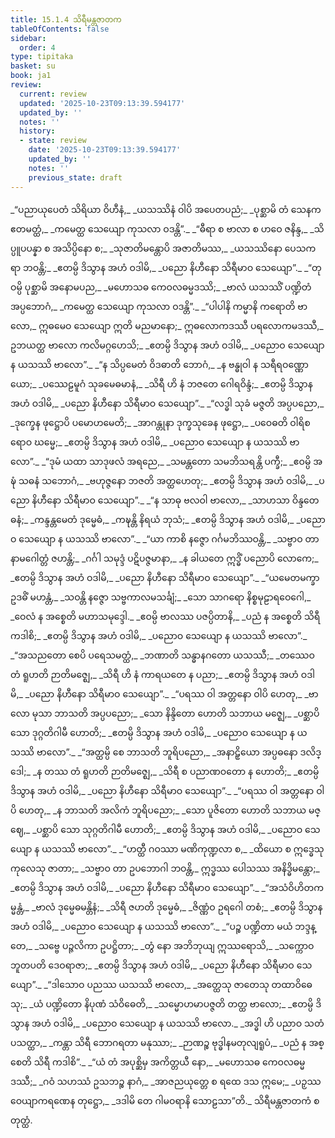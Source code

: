 ```yaml
---
title: 15.1.4 သိရီမန္တဇာတက
tableOfContents: false
sidebar:
  order: 4
type: tipitaka
basket: su
book: ja1
review:
  current: review
  updated: '2025-10-23T09:13:39.594177'
  updated_by: ''
  notes: ''
  history:
  - state: review
    date: '2025-10-23T09:13:39.594177'
    updated_by: ''
    notes: ''
    previous_state: draft
---
```



<ReviewStatus review={frontmatter.review} showDetails={true} />

<HypothesisAnnotation frontmatter={frontmatter} />

<DynamicBreadcrumb />

<Division number="83" book="ja1" e="ch" v="22" p="319">

<Paragraph number="2938" type="verses" book="ja1">
_“ပညာယုပေတံ သိရိယာ ဝိဟီနံ,_  
_ယသဿိနံ ဝါပိ အပေတပညံ;_  
_ပုစ္ဆာမိ တံ သေနက ဧတမတ္ထံ,_  
_ကမေတ္ထ သေယျော ကုသလာ ဝဒန္တိ”._  

</Paragraph>

</Division>
<Division number="84" book="ja1" e="ch" v="22" p="319">

<Paragraph number="2939" type="verses" book="ja1">
_“ဓီရာ စ ဗာလာ စ ဟဝေ ဇနိန္ဒ,_  
_သိပ္ပူပပန္နာ စ အသိပ္ပိနော စ;_  
_သုဇာတိမန္တောပိ အဇာတိမဿ,_  
_ယသဿိနော ပေသကရာ ဘဝန္တိ;_  
_ဧတမ္ပိ ဒိသွာန အဟံ ဝဒါမိ,_  
_ပညော နိဟီနော သိရီမာဝ သေယျော”._  

</Paragraph>

</Division>
<Division number="85" book="ja1" e="ch" v="22" p="319">

<Paragraph number="2940" type="verses" book="ja1">
_“တုဝမ္ပိ ပုစ္ဆာမိ အနောမပည,_  
_မဟောသဓ ကေဝလဓမ္မဒဿိ;_  
_ဗာလံ ယသဿိံ ပဏ္ဍိတံ အပ္ပဘောဂံ,_  
_ကမေတ္ထ သေယျော ကုသလာ ဝဒန္တိ”._  

</Paragraph>

</Division>
<Division number="86" book="ja1" e="ch" v="22" p="320">

<Paragraph number="2941" book="ja1">
_“ပါပါနိ ကမ္မာနိ ကရောတိ ဗာလော,_  
ဣဓမေဝ သေယျော ဣတိ မညမာနော;_  
ဣဓလောကဒဿီ ပရလောကမဒဿီ,_  
ဥဘယတ္ထ ဗာလော ကလိမဂ္ဂဟေသိ;_  
_ဧတမ္ပိ ဒိသွာန အဟံ ဝဒါမိ,_  
_ပညောဝ သေယျော န ယသဿိ ဗာလော”._  

</Paragraph>

</Division>
<Division number="87" book="ja1" e="ch" v="22" p="320">

<Paragraph number="2942" type="verses" book="ja1">
_“န သိပ္ပမေတံ ဝိဒဓာတိ ဘောဂံ,_  
_န ဗန္ဓုဝါ န သရီရဝဏ္ဏော ယော;_  
_ပဿေဠမူဂံ သုခမေဓမာနံ,_  
_သိရီ ဟိ နံ ဘဇတေ ဂေါရဝိန္ဒံ;_  
_ဧတမ္ပိ ဒိသွာန အဟံ ဝဒါမိ,_  
_ပညော နိဟီနော သိရီမာဝ သေယျော”._  

</Paragraph>

</Division>
<Division number="88" book="ja1" e="ch" v="22" p="320">

<Paragraph number="2943" type="verses" book="ja1">
_“လဒ္ဓါ သုခံ မဇ္ဇတိ အပ္ပပညော,_  
_ဒုက္ခေန ဖုဋ္ဌောပိ ပမောဟမေတိ;_  
_အာဂန္တုနာ ဒုက္ခသုခေန ဖုဋ္ဌော,_  
_ပဝေဓတိ ဝါရိစရောဝ ဃမ္မေ;_  
_ဧတမ္ပိ ဒိသွာန အဟံ ဝဒါမိ,_  
_ပညောဝ သေယျော န ယသဿိ ဗာလော”._  

</Paragraph>

</Division>
<Division number="89" book="ja1" e="ch" v="22" p="320">

<Paragraph number="2944" type="verses" book="ja1">
_“ဒုမံ ယထာ သာဒုဖလံ အရညေ,_  
_သမန္တတော သမဘိသရန္တိ ပက္ခီ;_  
_ဧဝမ္ပိ အဍ္ဎံ သဓနံ သဘောဂံ,_  
_ဗဟုဇ္ဇနော ဘဇတိ အတ္ထဟေတု;_  
_ဧတမ္ပိ ဒိသွာန အဟံ ဝဒါမိ,_  
_ပညော နိဟီနော သိရီမာဝ သေယျော”._  

</Paragraph>

</Division>
<Division number="90" book="ja1" e="ch" v="22" p="320">

<Paragraph number="2945" type="verses" book="ja1">
_“န သာဓု ဗလဝါ ဗာလော,_  
_သာဟသာ ဝိန္ဒတေ ဓနံ;_  
_ကန္ဒန္တမေတံ ဒုမ္မေဓံ,_  
_ကဍ္ဎန္တိ နိရယံ ဘုသံ;_  
_ဧတမ္ပိ ဒိသွာန အဟံ ဝဒါမိ,_  
_ပညောဝ သေယျော န ယသဿိ ဗာလော”._  

</Paragraph>

</Division>
<Division number="91" book="ja1" e="ch" v="22" p="321">

<Paragraph number="2946" type="verses" book="ja1">
_“ယာ ကာစိ နဇ္ဇော ဂင်္ဂမဘိဿဝန္တိ,_  
_သဗ္ဗာဝ တာ နာမဂေါတ္တံ ဇဟန္တိ;_  
_ဂင်္ဂါ သမုဒ္ဒံ ပဋိပဇ္ဇမာနာ,_  
_န ခါယတေ ဣဒ္ဓိံ ပညောပိ လောကေ;_  
_ဧတမ္ပိ ဒိသွာန အဟံ ဝဒါမိ,_  
_ပညော နိဟီနော သိရီမာဝ သေယျော”._  

</Paragraph>

</Division>
<Division number="92" book="ja1" e="ch" v="22" p="321">

<Paragraph number="2947" type="verses" book="ja1">
_“ယမေတမက္ခာ ဥဒဓိံ မဟန္တံ,_  
_သဝန္တိ နဇ္ဇော သဗ္ဗကာလမသင်္ချံ;_  
_သော သာဂရော နိစ္စမုဠာရဝေဂေါ,_  
_ဝေလံ န အစ္စေတိ မဟာသမုဒ္ဒေါ._  

</Paragraph>

</Division>
<Division number="93" book="ja1" e="ch" v="22" p="321">

<Paragraph number="2948" type="verses" book="ja1">
_ဧဝမ္ပိ ဗာလဿ ပဇပ္ပိတာနိ,_  
_ပညံ န အစ္စေတိ သိရီ ကဒါစိ;_  
_ဧတမ္ပိ ဒိသွာန အဟံ ဝဒါမိ,_  
_ပညောဝ သေယျော န ယသဿိ ဗာလော”._  

</Paragraph>

</Division>
<Division number="94" book="ja1" e="ch" v="22" p="321">

<Paragraph number="2949" type="verses" book="ja1">
_“အသညတော စေပိ ပရေသမတ္ထံ,_  
_ဘဏာတိ သန္ဓာနဂတော ယသဿီ;_  
_တဿေဝ တံ ရူဟတိ ဉာတိမဇ္ဈေ,_  
_သိရီ ဟိ နံ ကာရယတေ န ပညာ;_  
_ဧတမ္ပိ ဒိသွာန အဟံ ဝဒါမိ,_  
_ပညော နိဟီနော သိရီမာဝ သေယျော”._  

</Paragraph>

</Division>
<Division number="95" book="ja1" e="ch" v="22" p="321">

<Paragraph number="2950" type="verses" book="ja1">
_“ပရဿ ဝါ အတ္တနော ဝါပိ ဟေတု,_  
_ဗာလော မုသာ ဘာသတိ အပ္ပပညော;_  
_သော နိန္ဒိတော ဟောတိ သဘာယ မဇ္ဈေ,_  
_ပစ္ဆာပိ သော ဒုဂ္ဂတိဂါမီ ဟောတိ;_  
_ဧတမ္ပိ ဒိသွာန အဟံ ဝဒါမိ,_  
_ပညောဝ သေယျော န ယသဿိ ဗာလော”._  

</Paragraph>

</Division>
<Division number="96" book="ja1" e="ch" v="22" p="322">

<Paragraph number="2951" type="verses" book="ja1">
_“အတ္ထမ္ပိ စေ ဘာသတိ ဘူရိပညော,_  
_အနာဠှိယော အပ္ပဓနော ဒလိဒ္ဒေါ;_  
_န တဿ တံ ရူဟတိ ဉာတိမဇ္ဈေ,_  
_သိရီ စ ပညာဏဝတော န ဟောတိ;_  
_ဧတမ္ပိ ဒိသွာန အဟံ ဝဒါမိ,_  
_ပညော နိဟီနော သိရီမာဝ သေယျော”._  

</Paragraph>

</Division>
<Division number="97" book="ja1" e="ch" v="22" p="322">

<Paragraph number="2952" type="verses" book="ja1">
_“ပရဿ ဝါ အတ္တနော ဝါပိ ဟေတု,_  
_န ဘာသတိ အလိကံ ဘူရိပညော;_  
_သော ပူဇိတော ဟောတိ သဘာယ မဇ္ဈေ,_  
_ပစ္ဆာပိ သော သုဂ္ဂတိဂါမီ ဟောတိ;_  
_ဧတမ္ပိ ဒိသွာန အဟံ ဝဒါမိ,_  
_ပညောဝ သေယျော န ယသဿိ ဗာလော”._  

</Paragraph>

</Division>
<Division number="98" book="ja1" e="ch" v="22" p="322">

<Paragraph number="2953" type="verses" book="ja1">
_“ဟတ္ထီ ဂဝဿာ မဏိကုဏ္ဍလာ စ,_  
_ထိယော စ ဣဒ္ဓေသု ကုလေသု ဇာတာ;_  
_သဗ္ဗာဝ တာ ဥပဘောဂါ ဘဝန္တိ,_  
ဣဒ္ဓဿ ပေါသဿ အနိဒ္ဓိမန္တော;_  
_ဧတမ္ပိ ဒိသွာန အဟံ ဝဒါမိ,_  
_ပညော နိဟီနော သိရီမာဝ သေယျော”._  

</Paragraph>

</Division>
<Division number="99" book="ja1" e="ch" v="22" p="322">

<Paragraph number="2954" type="verses" book="ja1">
_“အသံဝိဟိတကမ္မန္တံ,_  
_ဗာလံ ဒုမ္မေဓမန္တိနံ;_  
_သိရီ ဇဟတိ ဒုမ္မေဓံ,_  
_ဇိဏ္ဏံဝ ဥရဂေါ တစံ;_  
_ဧတမ္ပိ ဒိသွာန အဟံ ဝဒါမိ,_  
_ပညောဝ သေယျော န ယသဿိ ဗာလော”._  

</Paragraph>

</Division>
<Division number="100" book="ja1" e="ch" v="22" p="322">

<Paragraph number="2955" type="verses" book="ja1">
_“ပဉ္စ ပဏ္ဍိတာ မယံ ဘဒ္ဒန္တေ,_  
_သဗ္ဗေ ပဉ္ဇလိကာ ဥပဋ္ဌိတာ;_  
_တွံ နော အဘိဘုယျ ဣဿရောသိ,_  
_သက္ကောဝ ဘူတပတိ ဒေဝရာဇာ;_  
_ဧတမ္ပိ ဒိသွာန အဟံ ဝဒါမိ,_  
_ပညော နိဟီနော သိရီမာဝ သေယျော”._  

</Paragraph>

</Division>
<Division number="101" book="ja1" e="ch" v="22" p="323">

<Paragraph number="2956" type="verses" book="ja1">
_“ဒါသောဝ ပညဿ ယသဿိ ဗာလော,_  
_အတ္ထေသု ဇာတေသု တထာဝိဓေသု;_  
_ယံ ပဏ္ဍိတော နိပုဏံ သံဝိဓေတိ,_  
_သမ္မောဟမာပဇ္ဇတိ တတ္ထ ဗာလော;_  
_ဧတမ္ပိ ဒိသွာန အဟံ ဝဒါမိ,_  
_ပညောဝ သေယျော န ယသဿိ ဗာလော._  

</Paragraph>

</Division>
<Division number="102" book="ja1" e="ch" v="22" p="323">

<Paragraph number="2957" type="verses" book="ja1">
_အဒ္ဓါ ဟိ ပညာဝ သတံ ပသတ္ထာ,_  
_ကန္တာ သိရီ ဘောဂရတာ မနုဿာ;_  
_ဉာဏဉ္စ ဗုဒ္ဓါနမတုလျရူပံ,_  
_ပညံ န အစ္စေတိ သိရီ ကဒါစိ”._  

</Paragraph>

</Division>
<Division number="103" book="ja1" e="ch" v="22" p="323">

<Paragraph number="2958" type="verses" book="ja1">
_“ယံ တံ အပုစ္ဆိမှ အကိတ္တယီ နော,_  
_မဟောသဓ ကေဝလဓမ္မဒဿီ;_  
_ဂဝံ သဟဿံ ဥသဘဉ္စ နာဂံ,_  
_အာဇညယုတ္တေ စ ရထေ ဒသ ဣမေ;_  
_ပဉှဿ ဝေယျာကရဏေန တုဋ္ဌော,_  
_ဒဒါမိ တေ ဂါမဝရာနိ သောဠသာ”တိ._  


</Paragraph>
</Division>

<Paragraph number="2959" type="center" book="ja1">
သိရီမန္တဇာတကံ စတုတ္ထံ.
</Paragraph>